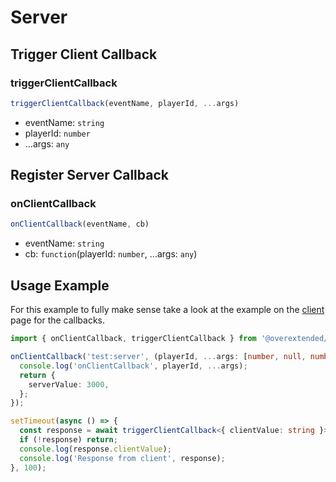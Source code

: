 # Server

## Trigger Client Callback

### triggerClientCallback

```ts
triggerClientCallback(eventName, playerId, ...args)
```

- eventName: `string`
- playerId: `number`
- ...args: `any`

## Register Server Callback

### onClientCallback

```ts
onClientCallback(eventName, cb)
```

* eventName: `string`
* cb: `function`(playerId: `number`, ...args: `any`)

## Usage Example

For this example to fully make sense take a look at the example on the [client](./Client#usage-example) page for the callbacks.

```ts
import { onClientCallback, triggerClientCallback } from '@overextended/ox_lib/server';
```

```ts
onClientCallback('test:server', (playerId, ...args: [number, null, number, null, null, number]) => {
  console.log('onClientCallback', playerId, ...args);
  return {
    serverValue: 3000,
  };
});
```

```ts
setTimeout(async () => {
  const response = await triggerClientCallback<{ clientValue: string }>('test:client', 1, [1, null, 3, null, null, 6])
  if (!response) return;
  console.log(response.clientValue);
  console.log('Response from client', response);
}, 100);
```
